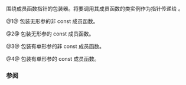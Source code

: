 {{cpp/title | mem_fun_t | mem_fun1_t | const_mem_fun_t | const_mem_fun1_t}}
{{cpp/utility/functional/navbar}}
{{dcl begin}}
{{dcl header | functional }}
{{dcl | deprecated=c++11 | until=c++17  | num=1 | 
template&lt; class S, class T &gt; 
class mem_fun_t : public unary_function&lt;T*,S&gt; {
public:
    explicit mem_fun_t(S (T::*p)());
    S operator()(T* p) const;
};
}}
{{dcl | deprecated=c++11 | until=c++17  | num=2 |
template&lt; class S, class T &gt; 
class const_mem_fun_t : public unary_function&lt;const T*,S&gt; {
public:
    explicit const_mem_fun_t(S (T::*p)() const);
    S operator()(const T* p) const;
};
}}
{{dcl | deprecated=c++11 | until=c++17  | num=3 |
template&lt; class S, class T, class Arg &gt; 
class mem_fun1_t : public binary_function&lt;T*,A,S&gt; {
public:
    explicit mem_fun1_t(S (T::*p)(A));
    S operator()(T* p, A x) const;
};
}}
{{dcl | deprecated=c++11 | until=c++17  | num=4 |
template&lt; class S, class T, class A &gt; 
class const_mem_fun1_t : public binary_function&lt;const T*,A,S&gt; {
public:
    explicit const_mem_fun1_t(S (T::*p)(A) const);
    S operator()(const T* p, A x) const;
};
}}
{{dcl end}}

围绕成员函数指针的包装器。将要调用其成员函数的类实例作为指针传递给 {{tt|operator()}}。

@1@ 包装无形参的非 const 成员函数。

@2@ 包装无形参的 const 成员函数。

@3@ 包装有单形参的非 const 成员函数。

@4@ 包装有单形参的 const 成员函数。

===参阅===
{{dsc begin}}
{{dsc inc | cpp/utility/functional/dsc mem_fun}}
{{dsc inc | cpp/utility/functional/dsc mem_fun_ref_t}}
{{dsc end}}

{{langlinks|de|en|es|fr|it|ja|pt|ru}}